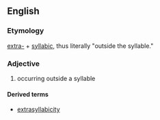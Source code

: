 ==English==

===Etymology===

[[extra-]] + [[syllabic]], thus literally "outside the syllable."

===Adjective===
{{en-adj|-}}

# {{phonology|of a consonant}} occurring outside a syllable

====Derived terms====
*[[extrasyllabicity]]